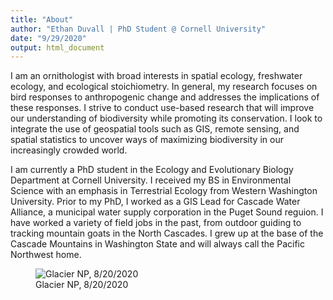 ```yaml
---
title: "About"
author: "Ethan Duvall | PhD Student @ Cornell University"
date: "9/29/2020"
output: html_document
---
```


I am an ornithologist with broad interests in spatial ecology, freshwater ecology, and ecological stoichiometry. In general, my research focuses on bird responses to anthropogenic change and addresses the implications of these responses. I strive to conduct use-based research that will improve our understanding of biodiversity while promoting its conservation. I look to integrate the use of geospatial tools such as GIS, remote sensing, and spatial statistics to uncover ways of maximizing biodiversity in our increasingly crowded world.

I am currently a PhD student in the Ecology and Evolutionary Biology Department at Cornell University. I received my BS in Environmental Science with an emphasis in Terrestrial Ecology from Western Washington University. Prior to my PhD, I worked as a GIS Lead for Cascade Water Alliance, a municipal water supply corporation in the Puget Sound reguion. I have worked a variety of field jobs in the past, from outdoor guiding to tracking mountain goats in the North Cascades. I grew up at the base of the Cascade Mountains in Washington State and will always call the Pacific Northwest home. 

![Glacier NP, 8/20/2020](C:\Github\Repositories\website\images\glacier.jpg)